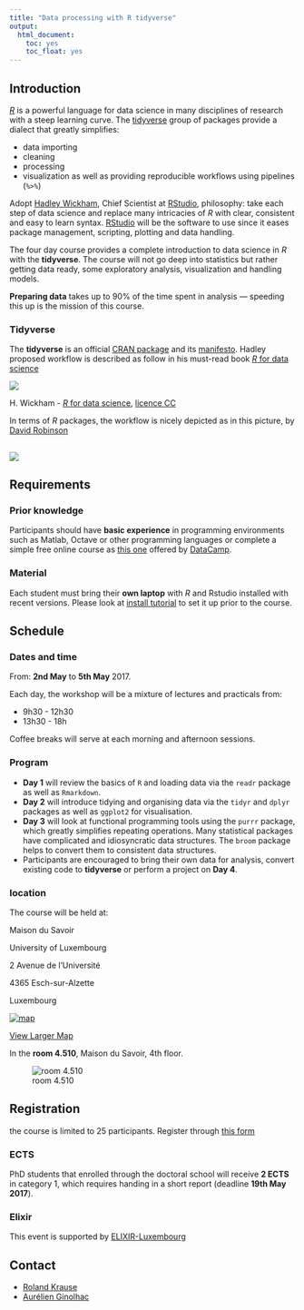 ```yaml
---
title: "Data processing with R tidyverse"
output: 
  html_document: 
    toc: yes
    toc_float: yes
---
```


## Introduction

[_R_](https://cran.r-project.org/) is a powerful language for data science in many disciplines of research with a steep learning curve. 
The [tidyverse](http://tidyverse.org/) group of packages provide a dialect that greatly simplifies:

- data importing
- cleaning
- processing
- visualization as well as providing reproducible workflows using pipelines (`%>%`)

Adopt [Hadley Wickham](http://hadley.nz/), Chief Scientist at [RStudio](https://www.rstudio.com/products/RStudio/), philosophy: take each step of data science and  replace many intricacies of _R_ with clear, consistent and easy to learn syntax.
[RStudio](https://www.rstudio.com/products/RStudio/) will be the software to use since it eases package management, scripting, plotting and data handling.

The four day course provides a complete introduction to data science in _R_ with the **tidyverse**. 
The course will not go deep into statistics but rather getting data ready, some exploratory analysis, visualization and handling models. 

**Preparing data** takes up to 90% of the time spent in analysis — speeding this up is the mission of this course.

### Tidyverse

The **tidyverse** is an official [CRAN package](https://cran.r-project.org/package=tidyverse) and its [manifesto](http://tidyverse.tidyverse.org/articles/manifesto.html). 
Hadley proposed workflow is described as follow in his must-read book [_R_ for data science](http://r4ds.had.co.nz/)

![](https://raw.githubusercontent.com/LSRU/r_workshop/gh-pages/img/data-science-explore.png)

H. Wickham - [_R_ for data science](http://r4ds.had.co.nz/introduction-1.html), [licence CC](http://creativecommons.org/licenses/by-nc-nd/3.0/us/)

In terms of _R_ packages, the workflow is nicely depicted as in this
picture, by [David Robinson](http://varianceexplained.org/)

![](https://raw.githubusercontent.com/LSRU/r_workshop/gh-pages/img/drob_r_pipeline_450.png)
---

## Requirements


### Prior knowledge

Participants should have **basic experience** in programming environments such as Matlab, Octave or other programming languages
or complete a simple free online course as [this one](https://www.datacamp.com/courses/free-introduction-to-r) offered by [DataCamp](https://www.datacamp.com/).


### Material

Each student must bring their **own laptop** with _R_ and Rstudio installed with recent versions. Please look at [install tutorial](install_tutorial.html) to set it up prior to the course.

## Schedule


### Dates and time

From: **2nd May** to **5th May** 2017.


Each day, the workshop will be a mixture of lectures and practicals from:

- 9h30 - 12h30
- 13h30 - 18h

Coffee breaks will serve at each morning and afternoon sessions.

### Program

- **Day 1** will review the basics of `R` and loading data via the `readr` package as well as `Rmarkdown`. 
-	**Day 2** will introduce tidying and organising data via the `tidyr` and `dplyr` packages as well as `ggplot2` for visualisation. 
-	**Day 3** will look at functional programming tools using the `purrr` package, which greatly simplifies repeating operations. 
Many statistical packages have complicated and idiosyncratic data structures. The `broom` package helps to convert them to consistent data structures. 
-	Participants are encouraged to bring their own data for analysis, convert existing code to **tidyverse** or perform a project on **Day 4**.





### location

The course will be held at:

Maison du Savoir

University of Luxembourg

2 Avenue de l'Université

4365 Esch-sur-Alzette

Luxembourg

[![map](https://cdn.rawgit.com/LSRU/tv_course/41ec0fb4b529fd1e85129d27eae333c1cea90e69/docs/img/map.png)](http://www.openstreetmap.org/export/embed.html?bbox=5.94385027885437%2C49.501322159629254%2C5.95434308052063%2C49.507488126641405&amp;layer=mapnik&amp;marker=49.504405240266465%2C5.9490966796875)

[View Larger Map](https://www.openstreetmap.org/?mlat=49.50441&amp;mlon=5.94910#map=17/49.50441/5.94910)


In the **room 4.510**, Maison du Savoir, 4th floor.

![room 4.510](https://cdn.rawgit.com/LSRU/tv_course/41ec0fb4b529fd1e85129d27eae333c1cea90e69/docs/img/room_4510.png)

## Registration

the course is limited to 25 participants. Register through [this form](https://goo.gl/forms/KVq5ek5PcStkrAK92)


### ECTS

PhD students that enrolled through the doctoral school will receive **2 ECTS** in category 1, 
which requires handing in a short report (deadline **19th May 2017**).


### Elixir

This event is supported by [ELIXIR-Luxembourg]( http://elixir-luxembourg.org/data-processing-r-tidyverse)

## Contact

- [Roland Krause](mailto:roland.krause@elixir-luxembourg.org)
- [Aurélien Ginolhac](mailto:aurelien.ginolhac@uni.lu)
